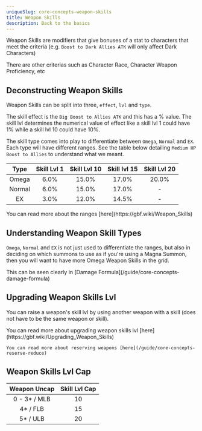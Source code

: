 ```yaml
---
uniqueSlug: core-concepts-weapon-skills
title: Weapon Skills
description: Back to the basics
---
```


Weapon Skills are modifiers that give bonuses of a stat to characters that meet the
criteria (e.g. `Boost to Dark Allies ATK` will only affect Dark Characters)

<Callout type="default">
    There are other criterias such as Character Race,
    Character Weapon Proficiency, etc
</Callout>

## Deconstructing Weapon Skills

Weapon Skills can be split into three, `effect`, `lvl` and `type`.

The skill effect is the `Big Boost to Allies ATK` and this has a % value.
The skill lvl determines the numerical value of effect like a skill lvl 1 could have 1% while a skill lvl 10 could have 10%.

The skill type comes into play to differentiate between `Omega`, `Normal` and `EX`.
Each type will have different ranges. See the table below detailing `Medium HP Boost to Allies` to understand what we meant.

|  Type  | Skill Lvl 1 | Skill Lvl 10 | Skill lvl 15 | Skill Lvl 20 |
| :----: | :---------: | :----------: | :----------: | :----------: |
| Omega  |    6.0%     |    15.0%     |    17.0%     |    20.0%     |
| Normal |    6.0%     |    15.0%     |    17.0%     |      -       |
|   EX   |    3.0%     |    12.0%     |    14.5%     |      -       |

<Callout type="default">
    You can read more about the ranges
    [here](https://gbf.wiki/Weapon_Skills)
</Callout>

## Understanding Weapon Skill Types

`Omega`, `Normal` and `EX` is not just used to differentiate the ranges,
but also in deciding on which summons to use as if you're using a Magna Summon,
then you will want to have more Omega Weapon Skills in the grid.

<Callout type="default">
    This can be seen clearly in [Damage
    Formula](/guide/core-concepts-damage-formula)
</Callout>

## Upgrading Weapon Skills Lvl

You can raise a weapon's skill lvl by using another weapon with a skill (does not have to be the same weapon or skill).

<Callout type="default">
    You can read more about upgrading weapon skills lvl [here](https://gbf.wiki/Upgrading_Weapon_Skills)

    You can read more about reserving weapons [here](/guide/core-concepts-reserve-reduce)

</Callout>

## Weapon Skills Lvl Cap

| Weapon Uncap  | Skill Lvl Cap |
| :-----------: | :-----------: |
| 0 - 3\* / MLB |      10       |
|   4\* / FLB   |      15       |
|   5\* / ULB   |      20       |
